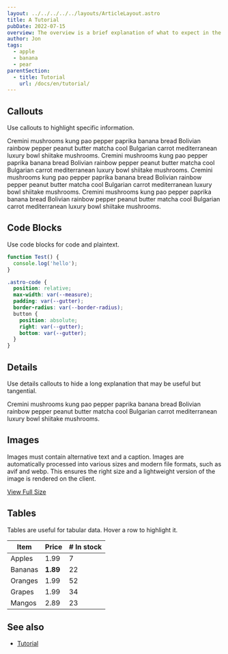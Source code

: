 ```yaml
---
layout: ../../../../../layouts/ArticleLayout.astro
title: A Tutorial
pubDate: 2022-07-15
overview: The overview is a brief explanation of what to expect in the article. By storing it in the frontmatter we can access it for previews in search.
author: Jon
tags:
  - apple
  - banana
  - pear
parentSection:
  - title: Tutorial
    url: /docs/en/tutorial/
---
```



## Callouts

Use callouts to highlight specific information.

<Callout calloutClass="callout | note" type="Note">
  Cremini mushrooms kung pao pepper paprika banana bread Bolivian rainbow pepper
  peanut butter matcha cool Bulgarian carrot mediterranean luxury bowl shiitake
  mushrooms.
</Callout>

<Callout calloutClass="callout | important" type="Important">
  Cremini mushrooms kung pao pepper paprika banana bread Bolivian rainbow pepper
  peanut butter matcha cool Bulgarian carrot mediterranean luxury bowl shiitake
  mushrooms.
</Callout>

<Callout calloutClass="callout | warning" type="Warning">
  Cremini mushrooms kung pao pepper paprika banana bread Bolivian rainbow pepper
  peanut butter matcha cool Bulgarian carrot mediterranean luxury bowl shiitake
  mushrooms.
</Callout>

<Callout calloutClass="callout | new" type="New">
  Cremini mushrooms kung pao pepper paprika banana bread Bolivian rainbow pepper
  peanut butter matcha cool Bulgarian carrot mediterranean luxury bowl shiitake
  mushrooms.
</Callout>

## Code Blocks

Use code blocks for code and plaintext.

```javascript
function Test() {
  console.log('hello');
}
```

```css
.astro-code {
  position: relative;
  max-width: var(--measure);
  padding: var(--gutter);
  border-radius: var(--border-radius);
  button {
    position: absolute;
    right: var(--gutter);
    bottom: var(--gutter);
  }
}
```

## Details

Use details callouts to hide a long explanation that may be useful but tangential.

<ReadMore summary="Read more">
  Cremini mushrooms kung pao pepper paprika banana bread Bolivian rainbow pepper
  peanut butter matcha cool Bulgarian carrot mediterranean luxury bowl shiitake
  mushrooms.
</ReadMore>

## Images

Images must contain alternative text and a caption. Images are automatically processed into various sizes and modern file formats, such as avif and webp. This ensures the right size and a lightweight version of the image is rendered on the client.

<Picture
  src={vegetableInfograph}
  alt="An infograph about food waste"
  caption="This is the caption of the image"
/>

[View Full Size](/@astroimage/pages/docs/en/tutorial/a-tutorial/vegetable-infograph.jpg)

## Tables

Tables are useful for tabular data. Hover a row to highlight it.

| Item    | Price    | # In stock |
| ------- | -------- | ---------- |
| Apples  | 1.99     | 7          |
| Bananas | **1.89** | 22         |
| Oranges | 1.99     | 52         |
| Grapes  | 1.99     | 34         |
| Mangos  | 2.89     | 23         |

## See also

- [Tutorial](/docs/en/tutorial/)
